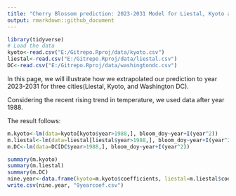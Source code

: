 ---
title: "Cherry Blossom prediction: 2023-2031 Model for Liestal, Kyoto and Washington DC"
output: rmarkdown::github_document
---
<!--   rmarkdown::github_document
    code_folding: hide
    code_download: true -->
    
```{r setup, include = FALSE, warning = FALSE, message = FALSE, echo = FALSE}
library(tidyverse)
# Load the data
kyoto<-read.csv("E:/Gitrepo.Rproj/data/kyoto.csv")
liestal<-read.csv("E:/Gitrepo.Rproj/data/liestal.csv")
DC<-read.csv("E:/Gitrepo.Rproj/data/washingtondc.csv")

```


In this page, we will illustrate how we extrapolated our prediction to year 2023-2031 for three cities(Liestal, Kyoto, and Washington DC). 

Considering the recent rising trend in temperature, we used data after year 1988. 

The result follows:

```{r}
m.kyoto<-lm(data=kyoto[kyoto$year>1988,], bloom_doy~year+I(year^2))
m.liestal<-lm(data=liestal[liestal$year>1988,], bloom_doy~year+I(year^2))
m.DC<-lm(data=DC[DC$year>1988,], bloom_doy~year+I(year^2))

summary(m.kyoto)
summary(m.liestal)
summary(m.DC)
nine.year<-data.frame(kyoto=m.kyoto$coefficients, liestal=m.liestal$coefficients, DC=m.DC$coefficients)
write.csv(nine.year, "9yearcoef.csv")
```

